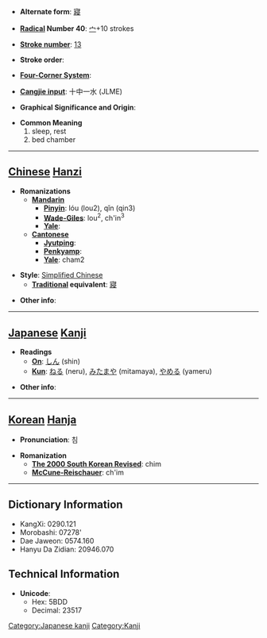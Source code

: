 * '''Alternate form''': [[寢]]

* '''[[Wiktionary:Chinese radical index| Radical]] Number 40''': [[Wiktionary:Chinese radical index 宀|宀]]+10 strokes

* '''[[Wiktionary:Chinese total strokes index|Stroke number]]''': [[Wiktionary:Chinese total strokes index 13|13]]

* '''Stroke order''': 

* '''[[Wiktionary:Chinese four corner index|Four-Corner System]]''': 

* '''[[Wiktionary:Chinese Cangjie index|Cangjie input]]''': 十中一水 (JLME)

* '''Graphical Significance and Origin''': 

* '''Common Meaning'''
*#sleep, rest
*# bed chamber


----

== [[Chinese]] [[Hanzi]] ==

* '''Romanizations'''
** '''[[Mandarin]]'''
*** '''[[Pinyin]]''': lóu (lou2), qǐn (qin3)
*** '''[[Wade-Giles]]''': lou<sup>2</sup>, ch'in<sup>3</sup>
*** '''[[Yale]]''': 
** '''[[Cantonese]]'''
*** '''[[Jyutping]]''':
*** '''[[Penkyamp]]''': 
*** '''[[Yale]]''': cham2

* '''Style''': [[Simplified Chinese]] 
** '''[[Traditional Chinese|Traditional]] equivalent''': [[寢]]

* '''Other info''': 

----

== [[Japanese]] [[Kanji]] ==

* '''Readings'''
** '''[[On]]''': [[しん]] (shin)
** '''[[Kun]]''': [[ねる]] (neru), [[みたまや]] (mitamaya), [[やめる]] (yameru)

* '''Other info''':  

----

== [[Korean]] [[Hanja]] ==

* '''Pronunciation''': 침

* '''Romanization'''
** '''[[The 2000 South Korean Revised Romanization|The 2000 South Korean Revised]]''': chim
** '''[[McCune-Reischauer]]''': ch'im

----

== Dictionary Information ==

* KangXi: 0290.121
* Morobashi: 07278'
* Dae Jaweon: 0574.160
* Hanyu Da Zidian: 20946.070

== Technical Information ==

* '''Unicode''':
** Hex: 5BDD
** Decimal: 23517

[[Category:Japanese kanji]]
[[Category:Kanji]]